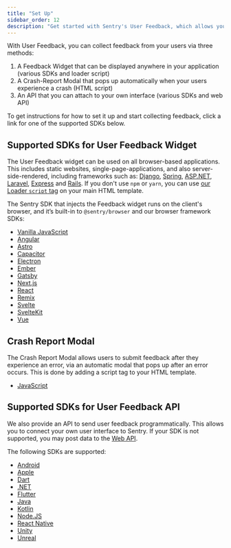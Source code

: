 ```yaml
---
title: "Set Up"
sidebar_order: 12
description: "Get started with Sentry's User Feedback, which allows you to collect feedback from your users."
---
```


With User Feedback, you can collect feedback from your users via three methods:
1. A Feedback Widget that can be displayed anywhere in your application (various SDKs and loader script)
2. A Crash-Report Modal that pops up automatically when your users experience a crash (HTML script)
3. An API that you can attach to your own interface (various SDKs and web API)

To get instructions for how to set it up and start collecting feedback, click a link for one of the supported SDKs below.

## Supported SDKs for User Feedback Widget

The User Feedback widget can be used on all browser-based applications. This includes static websites, single-page-applications, and also server-side-rendered, including frameworks such as:
[Django](/platforms/python/integrations/django/),
[Spring](/platforms/java/guides/spring-boot/),
[ASP.NET](/platforms/dotnet/guides/aspnetcore/),
[Laravel](/platforms/php/guides/laravel/),
[Express](/platforms/javascript/guides/express/) and
[Rails](/platforms/ruby/guides/rails/).
If you don't use `npm` or `yarn`, you can use [our Loader `script` tag](/platforms/javascript/install/loader/) on your main HTML template.

The Sentry SDK that injects the Feedback widget runs on the client's browser, and it’s built-in to `@sentry/browser` and our browser framework SDKs:

- [Vanilla JavaScript](/platforms/javascript/user-feedback/)
- [Angular](/platforms/javascript/guides/angular/user-feedback/)
- [Astro](/platforms/javascript/guides/astro/user-feedback/)
- [Capacitor](/platforms/javascript/guides/capacitor/user-feedback/)
- [Electron](/platforms/javascript/guides/electron/user-feedback/)
- [Ember](/platforms/javascript/guides/ember/user-feedback/)
- [Gatsby](/platforms/javascript/guides/gatsby/user-feedback/)
- [Next.js](/platforms/javascript/guides/nextjs/user-feedback/)
- [React](/platforms/javascript/guides/react/user-feedback/)
- [Remix](/platforms/javascript/guides/remix/user-feedback/)
- [Svelte](/platforms/javascript/guides/svelte/user-feedback/)
- [SvelteKit](/platforms/javascript/guides/sveltekit/user-feedback/)
- [Vue](/platforms/javascript/guides/vue/user-feedback/)

## Crash Report Modal

The Crash Report Modal allows users to submit feedback after they experience an error, via an automatic modal that pops up after an error occurs. This is done by adding a script tag to your HTML template.

- [JavaScript](/platforms/javascript/user-feedback/#crash-report-modal)

## Supported SDKs for User Feedback API

We also provide an API to send user feedback programmatically. This allows you to connect your own user interface to Sentry. If your SDK is not supported, you may post data to the [Web API](https://docs.sentry.io/api/projects/submit-user-feedback/).

The following SDKs are supported:
- [Android](/platforms/android/user-feedback/#user-feedback-api)
- [Apple](/platforms/apple/user-feedback/#user-feedback-api)
- [Dart](/platforms/dart/user-feedback/#user-feedback-api)
- [.NET](/platforms/dotnet/user-feedback/#use-the-net-sdk)
- [Flutter](/platforms/dart/guides/flutter/user-feedback/#user-feedback-api)
- [Java](/platforms/java/user-feedback/#user-feedback-api)
- [Kotlin](/platforms/kotlin/guides/kotlin-multiplatform/user-feedback/#user-feedback-api)
- [Node.JS](/platforms/javascript/guides/node/user-feedback/#user-feedback-api)
- [React Native](/platforms/react-native/user-feedback/#user-feedback-api)
- [Unity](/platforms/unity/user-feedback/#use-the-net-sdk)
- [Unreal](/platforms/unreal/user-feedback/#user-feedback-api)
